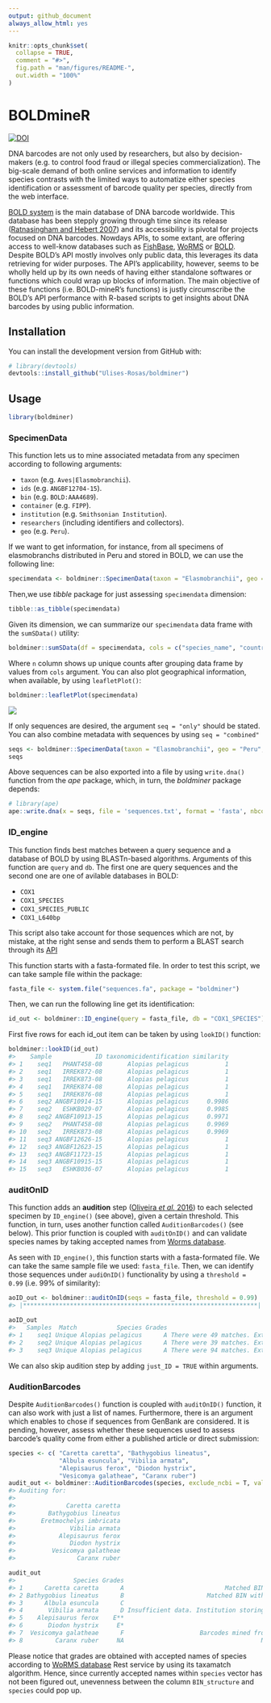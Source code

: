 ```yaml
---
output: github_document
always_allow_html: yes
---
```


<!-- README.md is generated from README.Rmd. Please edit that file -->

```r
knitr::opts_chunk$set(
  collapse = TRUE,
  comment = "#>",
  fig.path = "man/figures/README-",
  out.width = "100%"
)
```

# BOLDmineR

<!-- badges: start -->
[![DOI](https://zenodo.org/badge/205451668.svg)](https://zenodo.org/badge/latestdoi/205451668)
<!-- badges: end -->

DNA barcodes are not only used by researchers, but also by decision-makers (e.g. to control food fraud or illegal species commercialization). The big-scale demand of both online services and information to identify species contrasts with the limited ways to automatize either species identification or assessment of barcode quality per species, directly from the web interface.

[BOLD system](http://www.boldsystems.org/) is the main database of DNA barcode worldwide. This database has been stepply growing through time since its release ([Ratnasingham and Hebert 2007](https://onlinelibrary.wiley.com/doi/full/10.1111/j.1471-8286.2007.01678.x)) and its accessibility is pivotal for projects focused on DNA barcodes. Nowdays APIs, to some extant, are offering access to well-know databases such as [FishBase](https://fishbase.ropensci.org/), [WoRMS](http://www.marinespecies.org/rest/) or [BOLD](http://www.boldsystems.org/index.php/api_home). Despite BOLD's API mostly involves only public data, this leverages its data retrieving for wider purposes. The API's applicability, however, seems to be wholly held up by its own needs of having either standalone softwares or functions which could wrap up blocks of information. The main objective of these functions (i.e. BOLD-mineR's functions) is justly circumscribe the BOLD's API performance with R-based scripts to get insights about DNA barcodes by using public information.

## Installation

You can install the development version from GitHub with:

``` r
# library(devtools)
devtools::install_github("Ulises-Rosas/boldminer")
```

## Usage
``` r
library(boldminer)
```

### SpecimenData 

This function lets us to mine associated metadata from any specimen according to following arguments:

* `taxon` (e.g. `Aves|Elasmobranchii`).
* `ids` (e.g. `ANGBF12704-15`).
* `bin` (e.g. `BOLD:AAA4689`).
* `container` (e.g. `FIPP`).
* `institution` (e.g. `Smithsonian Institution`).
* `researchers` (including identifiers and collectors).
* `geo` (e.g. `Peru`).

If we want to get information, for instance, from all specimens of elasmobranchs distributed in Peru and stored in BOLD, we can use the following line:

```r
specimendata <- boldminer::SpecimenData(taxon = "Elasmobranchii", geo = "Peru")
```

Then,we use _tibble_ package for just assessing `specimendata` dimension:

```r
tibble::as_tibble(specimendata)
```

Given its dimension, we can summarize our `specimendata` data frame with the `sumSData()` utility:
```r
boldminer::sumSData(df = specimendata, cols = c("species_name", "country"))
```
Where `n` column shows up unique counts after grouping data frame by values from `cols` argument. You can also plot geographical information, when available, by using `leafletPlot()`:

```r
boldminer::leafletPlot(specimendata)
```

![](man/figures/Rplot02.png)

If only sequences are desired, the argument `seq = "only"` should be stated. You can also combine metadata with sequences by using `seq = "combined"`

```r
seqs <- boldminer::SpecimenData(taxon = "Elasmobranchii", geo = "Peru", seq = "only")
seqs
```

Above sequences can be also exported into a file by using `write.dna()` function from the _ape_ package, which, in turn, the _boldminer_ package depends:

```r
# library(ape)
ape::write.dna(x = seqs, file = 'sequences.txt', format = 'fasta', nbcol = 1, colw = 90)
```

### ID_engine

This function finds best matches between a query sequence and a database of BOLD by using BLASTn-based algorithms. Arguments of this function are `query` and `db`. The first one are query sequences and the second one are one of avilable databases in BOLD:

* `COX1`
* `COX1_SPECIES`
* `COX1_SPECIES_PUBLIC`
* `COX1_L640bp`

This script also take account for those sequences which are not, by mistake, at the right sense and sends them to perform a BLAST search through its [API](https://ncbi.github.io/blast-cloud/dev/api.html)

This function starts with a fasta-formated file. In order to test this script, we can take sample file within the package:

```r
fasta_file <- system.file("sequences.fa", package = "boldminer") 
```

Then, we can run the following line get its identification:

```r
id_out <- boldminer::ID_engine(query = fasta_file, db = "COX1_SPECIES")
```

First five rows for each id_out item can be taken by using `lookID()` function:

```r
boldminer::lookID(id_out)
#>    Sample            ID taxonomicidentification similarity
#> 1    seq1   PHANT458-08       Alopias pelagicus          1
#> 2    seq1   IRREK872-08       Alopias pelagicus          1
#> 3    seq1   IRREK873-08       Alopias pelagicus          1
#> 4    seq1   IRREK874-08       Alopias pelagicus          1
#> 5    seq1   IRREK876-08       Alopias pelagicus          1
#> 6    seq2 ANGBF10914-15       Alopias pelagicus     0.9986
#> 7    seq2   ESHKB029-07       Alopias pelagicus     0.9985
#> 8    seq2 ANGBF10913-15       Alopias pelagicus     0.9971
#> 9    seq2   PHANT458-08       Alopias pelagicus     0.9969
#> 10   seq2   IRREK873-08       Alopias pelagicus     0.9969
#> 11   seq3 ANGBF12626-15       Alopias pelagicus          1
#> 12   seq3 ANGBF12623-15       Alopias pelagicus          1
#> 13   seq3 ANGBF11723-15       Alopias pelagicus          1
#> 14   seq3 ANGBF10915-15       Alopias pelagicus          1
#> 15   seq3   ESHKB036-07       Alopias pelagicus          1
```

### auditOnID

This function adds an **audition** step ([Oliveira _et al._ 2016](https://onlinelibrary.wiley.com/doi/full/10.1111/jfb.13169)) to each selected specimen by `ID_engine()` (see above), given a certain threshold. This function, in turn, uses another function called `AuditionBarcodes()` (see below). This prior function is coupled with `auditOnID()` and can validate species names by taking accepted names from [Worms database](http://www.marinespecies.org/).

As seen with `ID_engine()`, this function starts with a fasta-formated file. We can take the same sample file we used: `fasta_file`. Then, we can identify those sequences under `audiOnID()` functionality by using a `threshold = 0.99` (i.e. 99% 
of similarity):

```r
aoID_out <- boldminer::auditOnID(seqs = fasta_file, threshold = 0.99)
#> |*****************************************************************| 100%
```

```r
aoID_out
#>   Samples  Match           Species Grades                                Observations
#> 1    seq1 Unique Alopias pelagicus      A There were 49 matches. External congruence.
#> 2    seq2 Unique Alopias pelagicus      A There were 39 matches. External congruence.
#> 3    seq3 Unique Alopias pelagicus      A There were 94 matches. External congruence.
```

We can also skip audition step by adding `just_ID = TRUE` within arguments.

### AuditionBarcodes

Despite `AuditionBarcodes()` function is coupled with `auditOnID()` function, it can also work with just a list of names. Furthermore, there is an argument which enables to chose if sequences from GenBank are considered. It is pending, however, assess whether these sequences used to assess barcode's quality come from either a published article or direct submission:

```r
species <- c( "Caretta caretta", "Bathygobius lineatus",
              "Albula esuncula", "Vibilia armata",
              "Alepisaurus ferox", "Diodon hystrix",
              "Vesicomya galatheae", "Caranx ruber")
audit_out <- boldminer::AuditionBarcodes(species, exclude_ncbi = T, validate_name = T)
#> Auditing for:
#> 
#>              Caretta caretta
#>         Bathygobius lineatus
#>       Eretmochelys imbricata
#>               Vibilia armata
#>            Alepisaurus ferox
#>               Diodon hystrix
#>          Vesicomya galatheae
#>                 Caranx ruber
```

```r
audit_out
#>                Species Grades                                                    Observations                                                                                               BIN_structure
#> 1      Caretta caretta      A                            Matched BIN with external congruence                                                                       'BOLD:AAB8364':{'Caretta caretta':11}
#> 2 Bathygobius lineatus      B                       Matched BIN with internal congruence only                                                                   'BOLD:AAF0181':{'Bathygobius lineatus':4}
#> 3      Albula esuncula      C                                                    Splitted BIN                                  'BOLD:AAF1162':{'Albula esuncula':3}, 'BOLD:AAA3538':{'Albula esuncula':1}
#> 4       Vibilia armata      D Insufficient data. Institution storing: 2. Specimen records: 20                                                                                                        <NA>
#> 5    Alepisaurus ferox    E**                                                    Mixtured BIN 'BOLD:AAC5235':{'Alepisaurus ferox':8}, 'BOLD:AAC5236':{'Alepisaurus brevirostris':3,'Alepisaurus ferox':3}
#> 6       Diodon hystrix     E*                                                      Merged BIN                                                   'BOLD:AAB0446':{'Diodon hystrix':17,'Diodon eydouxii': 1}
#> 7  Vesicomya galatheae      F                     Barcodes mined from GenBank or unvouchered.                                                                                                        <NA>
#> 8         Caranx ruber     NA                                      No specimen data available                                                                                                        <NA>
```

Please notice that grades are obtained with accepted names of species according to [WoRMS database](http://www.marinespecies.org/) Rest service by using its taxamatch algorithm. Hence, since currently accepted names within `species` vector has not been figured out, unevenness between the column `BIN_structure` and `species` could pop up.
